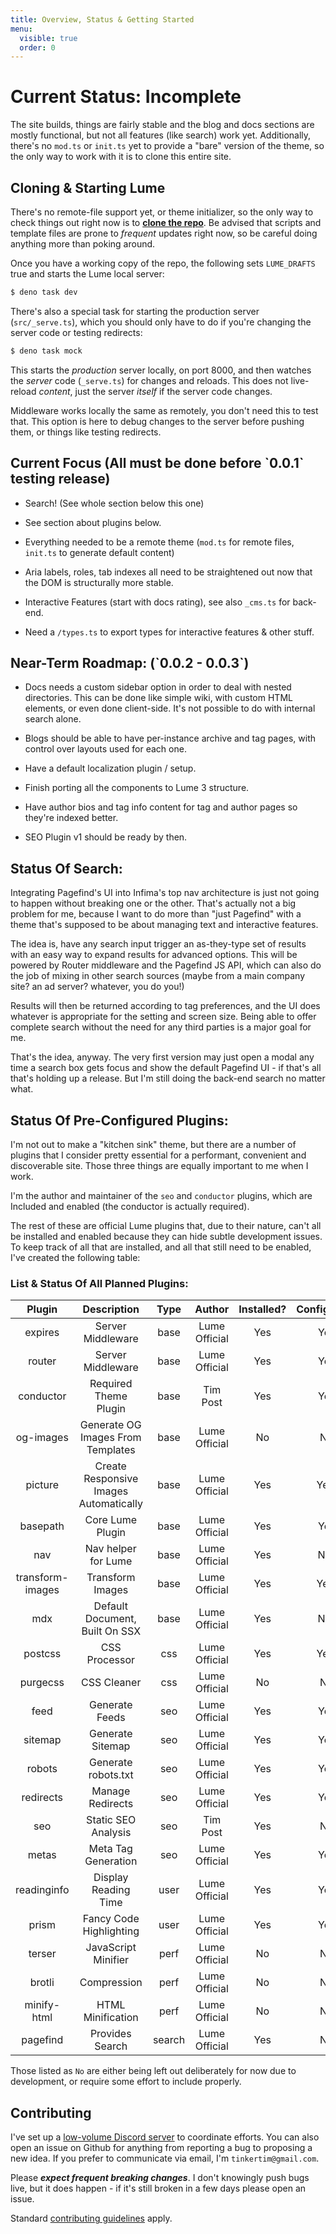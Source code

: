 ```yaml
---
title: Overview, Status & Getting Started
menu:
  visible: true
  order: 0
---
```


# Current Status: <span class="text--danger">Incomplete</span>

The site builds, things are fairly stable and the blog and docs sections are mostly 
functional, but not all features (like search) work yet. Additionally, there's no 
`mod.ts` or `init.ts` yet to provide a "bare" version of the theme, so the only way to 
work with it is to clone this entire site. 

## Cloning & Starting Lume

There's no remote-file support yet, or theme initializer, so the only way to 
check things out right now is to **[clone the repo](https://github.com/timthepost/cushytext)**.
Be advised that scripts and template files are prone to _frequent_ updates right 
now, so be careful doing anything more than poking around.

Once you have a working copy of the repo, the following sets `LUME_DRAFTS` true and starts the Lume 
local server:

```bash
$ deno task dev
```

There's also a special task for starting the production server (`src/_serve.ts`),
which you should only have to do if you're changing the server code or testing 
redirects:

```bash
$ deno task mock
```

This starts the _production_ server locally, on port 8000, and then watches
the _server_ code (`_serve.ts`) for changes and reloads. This does not live-reload
_content_, just the server _itself_ if the server code changes.

Middleware works locally the same as remotely, you don't need this to test that. 
This option is here to debug changes to the server before pushing them, or
things like testing redirects.

<h2 id="current_focus">Current Focus (All must be done before `0.0.1` testing release)</h2>

 - Search! (See whole section below this one)

 - See section about plugins below.

 - Everything needed to be a remote theme (`mod.ts` for remote files, 
   `init.ts` to generate default content)

 - Aria labels, roles, tab indexes all need to be straightened out now that the 
   DOM is structurally more stable.
 
 - Interactive Features (start with docs rating), see also `_cms.ts` for back-end.

 - Need a `/types.ts` to export types for interactive features & other stuff.

<h2 id="roadmap">Near-Term Roadmap: (`0.0.2 - 0.0.3`)</h2>

 - Docs needs a custom sidebar option in order to deal with nested directories.
   This can be done like simple wiki, with custom HTML elements, or even done 
   client-side. It's not possible to do with internal search alone.

 - Blogs should be able to have per-instance archive and tag pages, with control
   over layouts used for each one.

 - Have a default localization plugin / setup.

 - Finish porting all the components to Lume 3 structure.

 - Have author bios and tag info content for tag and author pages so they're
   indexed better.

 - SEO Plugin v1 should be ready by then.

## Status Of Search:

Integrating Pagefind's UI into Infima's top nav architecture is just not going to
happen without breaking one or the other. That's actually not a big problem for 
me, because I want to do more than "just Pagefind" with a theme that's supposed
to be about managing text and interactive features.

The idea is, have any search input trigger an as-they-type set of results with an
easy way to expand results for advanced options. This will be powered by Router 
middleware and the Pagefind JS API, which can also do the job of mixing in other 
search sources (maybe from a main company site? an ad server? whatever, you do you!)

Results will then be returned according to tag preferences, and the UI does whatever 
is appropriate for the setting and screen size. Being able to offer complete 
search without the need for any third parties is a major goal for me.

That's the idea, anyway. The very first version may just open a modal any time a
search box gets focus and show the default Pagefind UI - if that's all that's holding
up a release. But I'm still doing the back-end search no matter what.

## Status Of Pre-Configured Plugins:

I'm not out to make a "kitchen sink" theme, but there are a number of plugins that I 
consider pretty essential for a performant, convenient and discoverable site. Those
three things are equally important to me when I work.

I'm the author and maintainer of the `seo` and `conductor` plugins, which are Included
and enabled (the conductor is actually required).

The rest of these are official Lume plugins that, due to their nature, can't all be
installed and enabled because they can hide subtle development issues. To keep track
of all that are installed, and all that still need to be enabled, I've created the 
following table:

<h3 id="plugin-status">List & Status Of All Planned Plugins:</h3>

| Plugin | Description | Type | Author | Installed? | Configured? |
|:-:|:-:|:-:|:-:|:-:|:-:|
| expires | Server Middleware | base | Lume Official | Yes | Yes |
| router | Server Middleware | base | Lume Official | Yes | Yes |
| conductor  | Required Theme Plugin | base | Tim Post | Yes | Yes |
| og-images | Generate OG Images From Templates | base | Lume Official | No | No |
| picture | Create Responsive Images Automatically | base | Lume Official | Yes | Yes` |
| basepath   | Core Lume Plugin       | base | Lume Official | Yes | Yes |
| nav        | Nav helper for Lume    | base | Lume Official | Yes | N/A |
| transform-images | Transform Images | base | Lume Official | Yes | Yes` |
| mdx        | Default Document, Built On SSX | base | Lume Official | Yes | N/A |
| postcss    | CSS Processor          | css | Lume Official | Yes | Yes` |
| purgecss   | CSS Cleaner            | css | Lume Official | No | No |
| feed       | Generate Feeds         | seo | Lume Official | Yes | Yes |
| sitemap    | Generate Sitemap       | seo | Lume Official | Yes | Yes |
| robots     | Generate robots.txt    | seo | Lume Official | Yes | Yes |
| redirects  | Manage Redirects       | seo | Lume Official | Yes | Yes |
| seo        | Static SEO Analysis    | seo | Tim Post | Yes | No |
| metas      | Meta Tag Generation    | seo | Lume Official | Yes | Yes |
| readinginfo | Display Reading Time  | user | Lume Official | Yes | Yes |
| prism | Fancy Code Highlighting | user | Lume Official | Yes | Yes |
| terser | JavaScript Minifier | perf | Lume Official | No | No |
| brotli | Compression | perf | Lume Official | No | No |
| minify-html | HTML Minification | perf | Lume Official | No | No |
| pagefind | Provides Search | search | Lume Official | Yes | No |

Those listed as `No` are either being left out deliberately for now 
due to development, or require some effort to include properly.

<h2 id="contributing">Contributing</h2>

I've set up a [low-volume Discord server](https://discord.gg/ETx8S8cWwH) to coordinate efforts. You can
also open an issue on Github for anything from reporting a bug to proposing
a new idea. If you prefer to communicate via email, I'm `tinkertim@gmail.com`.

Please ***expect frequent breaking changes***. I don't knowingly push bugs 
live, but it does happen - if it's still broken in a few days please open an 
issue.

Standard [contributing guidelines](https://www.contributor-covenant.org/version/2/1/code_of_conduct/) apply.



